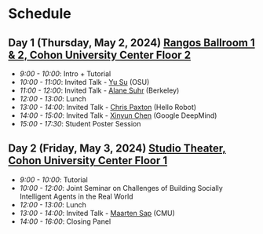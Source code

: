 # Schedule 

## Day 1 (Thursday, May 2, 2024) [Rangos Ballroom 1 & 2, Cohon University Center Floor 2](https://www.cmu.edu/cohon-university-center/images/floor-plans/CUC_2.pdf)

- _9:00 - 10:00_: Intro + Tutorial
- _10:00 - 11:00_: Invited Talk - [Yu Su](https://ysu1989.github.io/) (OSU)
- _11:00 - 12:00_: Invited Talk - [Alane Suhr](https://www.alanesuhr.com/) (Berkeley)
- _12:00 - 13:00_: Lunch
- _13:00 - 14:00_: Invited Talk - [Chris Paxton](https://twitter.com/chris_j_paxton) (Hello Robot)
- _14:00 - 15:00_: Invited Talk - [Xinyun Chen](https://jungyhuk.github.io/) (Google DeepMind)
- _15:00 - 17:30_: Student Poster Session

## Day 2 (Friday, May 3, 2024) [Studio Theater, Cohon University Center Floor 1](https://www.cmu.edu/cohon-university-center/images/floor-plans/CUC_1.pdf)
- _9:00 - 10:00_: Tutorial
- _10:00 - 12:00_: Joint Seminar on Challenges of Building Socially Intelligent Agents in the Real World
- _12:00 - 13:00_: Lunch
- _13:00 - 14:00_: Invited Talk - [Maarten Sap](https://maartensap.com/) (CMU)
- _14:00 - 16:00_: Closing Panel
